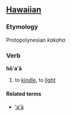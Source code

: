==[[Hawaiian]]==
===Etymology===
Protopolynesian ''kakaha''

===Verb===
'''hōʻaʻā'''

# to [[kindle]], to [[light]]

====Related terms====
*[[ʻaʻā]]